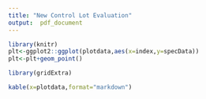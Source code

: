```yaml
---
title: "New Control Lot Evaluation"
output:  pdf_document
---
```

 
```r
library(knitr)
plt<-ggplot2::ggplot(plotdata,aes(x=index,y=specData))
plt<-plt+geom_point()

library(gridExtra)

kable(x=plotdata,format="markdown")
```